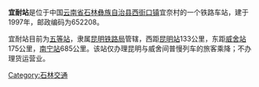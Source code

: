 {{noteTA
|1=zh-cn:始发车次; zh-hk:列車班次;
|2=zh-cn:车次; zh-hk:班次;
}}
{{Infobox China railway station 
|车站名称 = 宜耐站
|车站名称拼音 = 
|电报码 = YVM
|拼音码 = YNA
|车站地址 = [[云南省|云南省]][[昆明市|昆明市]][[石林县|石林县]][[西街口镇|西街口镇]]宜奈村
|归属 = [[昆明铁路局|昆明铁路局]]
|车站等级 = [[五等站|五等站]]
|线路 = [[南昆铁路|南昆铁路]]
}}
'''宜耐站'''是位于中国[[云南省|云南省]][[石林彝族自治县|石林彝族自治县]][[西街口镇|西街口镇]]宜奈村的一个铁路车站，建于1997年，邮政编码为652208。

宜耐站目前为[[五等站|五等站]]，隶属[[昆明铁路局|昆明铁路局]]管辖，西距[[昆明站|昆明站]]133公里，东距[[威舍站|威舍站]]175公里，[[南宁站|南宁站]]685公里。该站仅办理昆明与威舍间普慢列车的旅客乘降；不办理货运营业。



{{start rail box|中国铁路}}
{{s-inop|[[西街口站|西街口站]]|[[昆明站|昆明]]方向}}
{{s-line|[[南昆铁路|南昆铁路]]}}
{{s-inop|[[陆良站|陆良站]]|[[南宁站|南宁]]方向}}
{{end box}}


{{南昆铁路}}
{{昆明铁路局}}
{{云南省铁路}}

[[Category:石林交通|Category:石林交通]]